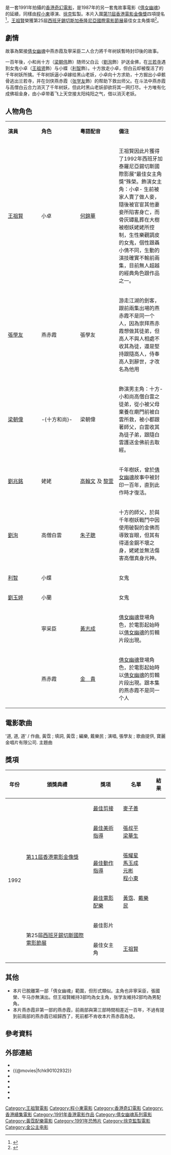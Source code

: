 {{Infobox_Film
| name               = 倩女幽魂III：道道道
| original_name      = ''{{lang|en|A Chinese Ghost Story III}}''
| image              = A Chinese Ghost Story III DVD cover.jpg
| caption            = 電影《倩女幽魂III：道道道》DVD封面
| director           = [[程小東|程小東]]
| producer           = [[徐克|徐克]]
| producer_2         = 曹敬文
| writer             = [[司徒慧焯|司徒慧焯]]、[[徐克|徐克]]
| 動作指導             = 程小東、[[元彬|元彬]]、馬玉成、張耀星
| starring           = {{ubl|[[王祖贤|王祖贤]]|[[梁朝伟|梁朝伟]]|[[张学友|张学友]]|[[利智|利智]]}}|[[刘兆铭|刘兆铭]]|[[劉洵_(香港演員)|劉洵]]
| music              = [[黃霑|黃霑]]、[[戴樂民|戴樂民]]、[[周錦榮|周錦榮]]
| maintheme          = 〈道道道〉／[[張學友|張學友]]
| cinematography     = [[劉滿棠|劉滿棠]]
| editing            = [[麥子善|麥子善]]
| production_company = 金公主電影製作有限公司<br>[[電影工作室有限公司|電影工作室有限公司]]
| distributor        = 金公主娛樂有限公司
| released           = {{HKG-1959}}：{{film date|1991|7|18}}{{TWN}}：{{start date|1991|8|3}}<br>{{KOR}}：{{start date|1991|8|3}}<br>{{FRA}}：{{start date|1993|3|17}}<ref>{{cite web |url=https://www.imdb.com/title/tt0102932/releaseinfo?ref_=tt_dt_rdat|language=en |title= A Chinese Ghost Story III (1991) Release Info|publisher=[[IMDb|IMDb]]|date= |accessdate= 2021-06-23}}</ref>
| runtime            = 104 分鐘
| country            = {{英屬香港電影}}
| language           = 粵語
| budget             = 
| gross              = 香港：[[HK$|HK$]] 15,018,584.00<ref>{{cite web |url=http://www.boxofficecn.com/hkboxoffice1991 |title=1991 香港票房 |publisher=中國電影票房榜|access-date=2021-06-23 |archive-date=2021-06-04 |archive-url=https://web.archive.org/web/20210604065847/http://www.boxofficecn.com/hkboxoffice1991 |dead-url=yes }}</ref><br>台灣：[[NT$|NT$]] 17,143,440.00<ref>{{cite web |url=http://cinema.nccu.edu.tw/BOX/3A/3A91.HTM |title=1991年台灣票房|work=台灣電影資料庫|accessdate=2021-06-23|archive-url=https://web.archive.org/web/20161113074918/http://cinema.nccu.edu.tw/BOX/3A/3A91.HTM |archive-date=2016-11-13 |dead-url=yes}}</ref>
| preceded_by        = [[倩女幽魂II：人間道|倩女幽魂II：人間道]]
| followed_by        = 
| website            = 
| amg_id             = 
| imdb_id            = tt0102932
| cn_name            = 
| hk_name            = 
| tw_name            = 
}}
{{Portal box|香港|电影}}

{{engname|《倩女幽魂III：道道道》|''A Chinese Ghost Story III''}}是一套1991年拍攝的[[香港電影|香港奇幻電影]]，是1987年的另一套鬼故事電影《[[倩女幽魂_(1987年電影)|倩女幽魂]]》的延續，同樣由[[程小東|程小東]]導演、[[徐克|徐克]]監製。本片入圍[[第11屆香港電影金像獎|第11屆香港電影金像獎]]四項提名<ref>{{cite web|url=http://www.hkfaa.com/winnerlist11.html |title=第11屆香港電影金像獎提名及得獎名單 |work=香港電影金像獎|access-date=2021-06-25 |archive-url=https://web.archive.org/web/20201004050306/http://www.hkfaa.com/winnerlist11.html |archive-date=2020-10-04 |dead-url=no}}</ref>，[[王祖賢|王祖賢]]榮獲第25屆[[西班牙錫切斯加泰隆尼亞國際電影節展|西班牙錫切斯加泰隆尼亞國際電影節展]]最佳女主角獎項<ref>{{cite web|url=https://sitgesfilmfestival.com/eng/arxiu/1992|title=1992 - 25ED. FESTIVAL INTERNACIONA DE CINEMA FANTÀSTIC DE SITGES|work=Festival Internacional de Cinema Fantàstic de Catalunya|access-date=2021-06-25 |archive-url=https://web.archive.org/web/20210129181736/https://sitgesfilmfestival.com/eng/arxiu/1992 |archive-date=2021-01-29 |language=en |dead-url=no}}</ref>。

==劇情==
故事為緊接[[倩女幽魂_(1987年電影)|倩女幽魂]]中燕赤霞及寧采臣二人合力將千年树妖暫時封印後的故事。

一百年後，小和尚十方（[[梁朝伟|梁朝伟]]飾）随师父白云（[[劉洵_(香港演員)|劉洵]]飾）护送金佛，在[[兰若寺|兰若寺]]遇到女鬼小卓（[[王祖贤|王祖贤]]飾）与小蝶（[[利智|利智]]飾）。十方放走小卓，但白云却被復活了的千年树妖所擒。千年树妖逼小卓嫁给黑山老妖，小卓向十方求助，十方掘出小卓骸骨逃出兰若寺，并在剑侠燕赤霞（[[张学友|张学友]]飾）的帮助下救出师父。在斗法中燕赤霞与高僧白云合力消灭了千年树妖，但此时黑山老妖卻欲将其一网打尽。十方唯有化成佛祖金身，由小卓带着飞上天空接太阳纯阳之气，借以消灭老妖。

== 人物角色 ==
{|class="wikitable" width="56%"
|- style="background:cornflowerblue; color:white" align=center
|style="width:3%"|'''演員'''||style="width:3%"|'''角色'''||style="width:3%"|'''粵語配音'''||style="width:4%"|'''備注'''
|-
|[[王祖賢|王祖賢]]|| 小卓 || [[何錦華|何錦華]]|| 王祖賢因此片獲得了1992年西班牙加泰羅尼亞錫切斯國際影展“最佳女主角獎”殊榮。飾演女主角：小卓-
生前被家人賣了做人妾，隨後被官宦其他妻妾所陷害身亡，而骨灰罈亂葬在大樹被樹妖姥姥所控制，生性樂觀調皮的女鬼，個性跟聶小倩不同，生動的演技確實不輸前兩集，目前無人超越的經典角色跟作品之一。
|-
|[[張學友|張學友]]|| 燕赤霞 || 張學友|| 游走江湖的劍客，跟前兩集出場的燕赤霞不是同一个人，因為崇拜燕赤霞想做其徒弟，但高人不與人相處不收其為徒，還是堅持跟隨高人，侍奉高人到辭世，才改名為他用
|-
|[[梁朝偉|梁朝偉]]|| -{十方和尚}- || 梁朝偉|| 飾演男主角：十方-小和尚高僧白雲之徒弟，從小被父母棄養在廟門前被白雲所救，被小都跟著師父，白雲收其為徒子弟，跟隨白雲護送金佛前去取經。
|-
|[[劉兆銘|劉兆銘]]|| 姥姥 || [[高翰文|高翰文]] 及 [[黎萱|黎萱]] || 千年樹妖，曾於[[倩女幽魂_(1987年電影)|倩女幽魂]]故事中被封印一百年，直到此作時才復活。
|-
|[[劉洵_(香港演員)|劉洵]]|| 高僧白雲 || [[朱子聰|朱子聰]]|| 十方的師父，於與千年樹妖戰鬥中因使用破裂的金佛而導致盲眼，但其有得道金鋼不壞之身，姥姥並無法傷害高僧真身元神。
|-
|[[利智|利智]]|| 小蝶 || || 女鬼
|-
|[[劉玉婷_(香港)|劉玉婷]]|| 小蘭 || || 女鬼
|-
|{{Box|[[张国荣|张国荣]]}}|| 寧采臣 || [[黃志成|黃志成]]|| [[倩女幽魂_(1987年電影)|倩女幽魂]]登場角色，於電影起始時以[[倩女幽魂_(1987年電影)|倩女幽魂]]的剪輯片段出現。
|-
|{{Box|[[午馬|午馬]]}} || 燕赤霞 || [[金貴|金　貴]] || [[倩女幽魂_(1987年電影)|倩女幽魂]]登場角色，於電影起始時以[[倩女幽魂_(1987年電影)|倩女幽魂]]的剪輯片段出現。跟本集的燕赤霞不是同一个人
|}

==電影歌曲==
'道, 道, 道' / 作曲, 黃霑 ; 填詞, 黃霑 ; 編樂, 戴樂民 ; 演唱, 張學友 ; 歌曲提供, 寶麗金唱片有限公司. 主題曲

==獎項==
{|class="wikitable"
!年份!!頒獎典禮!!獎項!!名單!!結果
|-
|rowspan=6|1992
|rowspan=4|[[第11屆香港電影金像獎|第11屆香港電影金像獎]]
|[[香港電影金像獎最佳剪接|最佳剪接]]||[[麥子善|麥子善]]||{{nom}} 
|-
|[[香港電影金像獎最佳美術指導|最佳美術指導]]||[[張叔平|張叔平]]<br/>[[梁華生|梁華生]] ||{{nom}} 
|-
|[[香港電影金像獎最佳動作指導|最佳動作指導]]||[[張耀星|張耀星]]<br/>[[馬玉成|馬玉成]]<br/>[[元彬|元彬]]<br/>[[程小東|程小東]] ||{{nom}} 
|-
|[[香港電影金像獎最佳原創電影音樂|最佳電影配樂]]|| [[黃霑|黃霑]]、[[戴樂民|戴樂民]] ||{{nom}} 
|-
|rowspan=2|第25屆[[西班牙錫切斯國際電影節展|西班牙錫切斯國際電影節展]]
|最佳影片

|
|{{nom}}
|-
|最佳女主角

|[[王祖賢|王祖賢]]
|{{won}}
|}

==其他==
*本片已脫離第一部「倩女幽魂」範圍，但形式類似。主角也非寧采臣，張國榮、午马亦無演出。但王祖賢維持3部均為女主角，张学友維持2部均為男配角。
*本片燕赤霞非第一部的燕赤霞，前兩部與第三部時間相差近一百年，不過有提到前兩部的燕赤霞已經歸西了，死前都不肯收本片燕赤霞為徒。

== 參考資料 ==
{{reflist}}

== 外部連結 ==
*{{hkmdb title|7408}}
*{{@movies|fchk90102932}}
*{{douban}}
*{{Mtime|14934}}
*{{Amg movie|162684}}
*{{rotten-tomatoes|chinese_ghost_story_iii}}
*{{imdb title|0102932}}

{{聂小倩系列}}
{{王祖賢}}
{{程小東}}
{{徐克}}
{{梁朝偉}}
[[Category:王祖賢電影|Category:王祖賢電影]]
[[Category:程小東電影|Category:程小東電影]]
[[Category:香港奇幻電影|Category:香港奇幻電影]]
[[Category:香港續集電影|Category:香港續集電影]]
[[Category:1991年香港電影作品|Category:1991年香港電影作品]]
[[Category:倩女幽魂系列電影|Category:倩女幽魂系列電影]]
[[Category:黃霑配樂電影|Category:黃霑配樂電影]]
[[Category:1991年恐怖片|Category:1991年恐怖片]]
[[Category:徐克監製電影|Category:徐克監製電影]]
[[Category:金公主电影|Category:金公主电影]]